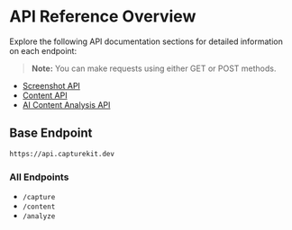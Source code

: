 # API Reference Overview

Explore the following API documentation sections for detailed information on each endpoint:

> **Note:** You can make requests using either GET or POST methods.

- [Screenshot API](/api-reference/screenshot-api)
- [Content API](/api-reference/content-api)
- [AI Content Analysis API](/api-reference/ai-content-api)

## Base Endpoint

```bash copy
https://api.capturekit.dev
```

### All Endpoints

- `/capture`
- `/content`
- `/analyze`
